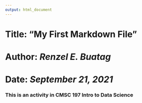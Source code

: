 ```yaml
---
output: html_document
---
```


# **Title: "My First Markdown File" **
# **Author: *Renzel E. Buatag* **
# **Date: *September 21, 2021* **

### This is an activity in **CMSC 197 Intro to Data Science**